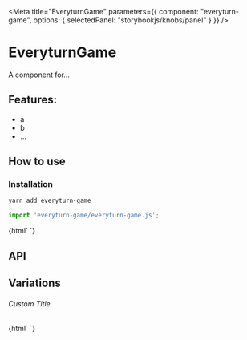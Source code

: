 

<Meta 
  title="EveryturnGame"
  parameters={{
    component: "everyturn-game",
    options: { selectedPanel: "storybookjs/knobs/panel" }
  }}
/>

# EveryturnGame

A component for...

## Features:

- a
- b
- ...

## How to use

### Installation

```bash
yarn add everyturn-game
```

```js
import 'everyturn-game/everyturn-game.js';
```

<Preview withToolbar>
  <Story name="Simple">
    {html`
      <everyturn-game></everyturn-game>
    `}
  </Story>
</Preview>

## API

<Props of="everyturn-game" />

## Variations

###### Custom Title

<Story name="Custom Title">
  {html`
    <everyturn-game .title=${'Hello World'}></everyturn-game>
  `}
</Story>

